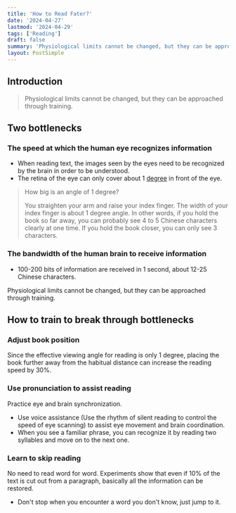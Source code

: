 ```yaml
---
title: 'How to Read Fater?'
date: '2024-04-27'
lastmod: '2024-04-29'
tags: ['Reading']
draft: false
summary: 'Physiological limits cannot be changed, but they can be approached through training.'
layout: PostSimple
---
```


## Introduction

> Physiological limits cannot be changed, but they can be approached through training.

<TOCInline toc={props.toc} exclude="Introduction" />

## Two bottlenecks

### The speed at which the human eye recognizes information

- When reading text, the images seen by the eyes need to be recognized by the brain in order to be understood.
- The retina of the eye can only cover about 1 [degree](<https://en.wikipedia.org/wiki/Degree_(angle)>) in front of the eye.

> How big is an angle of 1 degree?
>
> You straighten your arm and raise your index finger. The width of your index finger is about 1 degree angle. In other words, if you hold the book so far away, you can probably see 4 to 5 Chinese characters clearly at one time. If you hold the book closer, you can only see 3 characters.

### The bandwidth of the human brain to receive information

- 100-200 bits of information are received in 1 second, about 12-25 Chinese characters.

Physiological limits cannot be changed, but they can be approached through training.

## How to train to break through bottlenecks

### Adjust book position

Since the effective viewing angle for reading is only 1 degree, placing the book further away from the habitual distance can increase the reading speed by 30%.

### Use pronunciation to assist reading

Practice eye and brain synchronization.

- Use voice assistance (Use the rhythm of silent reading to control the speed of eye scanning) to assist eye movement and brain coordination.
- When you see a familiar phrase, you can recognize it by reading two syllables and move on to the next one.

### Learn to skip reading

No need to read word for word. Experiments show that even if 10% of the text is cut out from a paragraph, basically all the information can be restored.

- Don't stop when you encounter a word you don't know, just jump to it.
